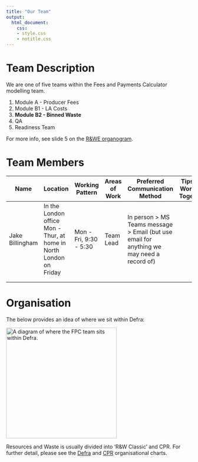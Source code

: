 ```yaml
---
title: "Our Team"
output:
  html_document:
    css: 
    - style.css
    - notitle.css
---
```


# Team Description

We are one of five teams within the Fees and Payments Calculator modelling team.

1. Module A - Producer Fees
2. Module B1 - LA Costs
3. **Module B2 - Binned Waste**
4. QA 
5. Readiness Team

For more info, see slide 5 on the [R&WE organogram](https://defra.sharepoint.com/:p:/t/Team419/ET9BduVb5n1KoY1MRh_HzIgBpMcze0Na0iz3Zdlg0Xnljw?e=BgFqbk&CID=400146ED-B571-496F-BA2F-ED9010488AF3&wdLOR=c7120BEFD-55C0-4AC6-B916-B17122625B69).

# Team Members

| Name | Location | Working Pattern | Areas of Work | Preferred Communication Method | Tips for Working Together | ... |
|---|---|---|---|---|---|---|
| Jake Billingham | In the London office Mon - Thur, at home in North London on Friday | Mon - Fri, 9:30 - 5:30 | Team Lead | In person > MS Teams message > Email  (but use email for anything we may need a record of) |  |  |
|  |  |  |  |  |  |  |
|  |  |  |  |  |  |  |

# Organisation

The below provides an idea of where we sit within Defra:

<img src="fpcinorg.png" alt="A diagram of where the FPC team sits within Defra." width="300"/>

Resources and Waste is usually divided into 'R&W Classic' and CPR.  For further detail, please see the [Defra](https://defra.sharepoint.com/sites/Defraintranet/SitePages/Organisational-chart.aspx) and [CPR](https://defra.sharepoint.com/teams/Team1478/Central%20PMO/Forms/AllItems.aspx?csf=1&web=1&e=40pAnJ&cid=6748e449%2Da960%2D4705%2D9694%2D022465844f7d&RootFolder=%2Fteams%2FTeam1478%2FCentral%20PMO%2F06%2E%20Resourcing%2F03%2E%20Resource%20%26%20Waste%20People%20%26%20Resourcing%2F1%2E%20Org%20Charts&FolderCTID=0x012000A44110381EB3CB4C816BD7BB43BEA974&OR=Teams%2DHL&CT=1692001571358&clickparams=eyJBcHBOYW1lIjoiVGVhbXMtRGVza3RvcCIsIkFwcFZlcnNpb24iOiIyNy8yMzA3MDMwNzMzMCIsIkhhc0ZlZGVyYXRlZFVzZXIiOmZhbHNlfQ%3D%3D) organisational charts.